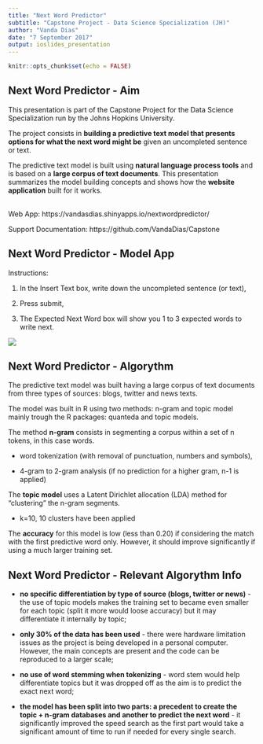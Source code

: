 ```yaml
---
title: "Next Word Predictor"
subtitle: "Capstone Project - Data Science Specialization (JH)"
author: "Vanda Dias"
date: "7 September 2017"
output: ioslides_presentation
---
```


```r
knitr::opts_chunk$set(echo = FALSE)
```

## Next Word Predictor - Aim {.smaller}

This presentation is part of the Capstone Project for the Data Science Specialization run by the Johns Hopkins University.

The project consists in **building a predictive text model that presents options for what the next word might be** given an uncompleted sentence or text.

The predictive text model is built using **natural language process tools** and is based on a **large corpus of text documents**. This presentation summarizes the model building concepts and shows how the **website application** built for it works.

<br>
Web App: https://vandasdias.shinyapps.io/nextwordpredictor/

Support Documentation: https://github.com/VandaDias/Capstone


## Next Word Predictor - Model App {.smaller}

Instructions:

1. In the Insert Text box, write down the uncompleted sentence (or text),

2. Press submit,

3. The Expected Next Word box will show you 1 to 3 expected words to write next.

![](NextWordPredictor_image.png)


## Next Word Predictor - Algorythm {.smaller}

The predictive text model was built having a large corpus of text documents from three types of sources: blogs, twitter and news texts.

The model was built in R using two methods: n-gram and topic model mainly trough the R packages: quanteda and topic models.

The method **n-gram** consists in segmenting a corpus within a set of n tokens, in this case words.

- word tokenization (with removal of punctuation, numbers and symbols),

- 4-gram to 2-gram analysis (if no prediction for a higher gram, n-1 is applied)

The **topic model** uses a Latent Dirichlet allocation (LDA) method for "clustering" the n-gram segments.

- k=10, 10 clusters have been applied

The **accuracy** for this model is low (less than 0.20) if considering the match with the first predictive word only. However, it should improve significantly if using a much larger training set.


## Next Word Predictor - Relevant Algorythm Info {.smaller}

- **no specific differentiation by type of source (blogs, twitter or news)** - the use of topic models makes the training set to became even smaller for each topic (split it more would loose accuracy) but it may differentiate it internally by topic;

- **only 30% of the data has been used** - there were hardware limitation issues as the project is being developed in a personal computer. However, the main concepts are present and the code can be reproduced to a larger scale;

- **no use of word stemming when tokenizing** - word stem would help differentiate topics but it was dropped off as the aim is to predict the exact next word;

- **the model has been split into two parts: a precedent to create the topic + n-gram databases and another to predict the next word** - it significantly improved the speed search as the first part would take a significant amount of time to run if needed for every single search.
